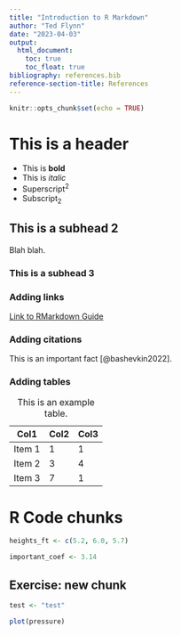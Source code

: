 ```yaml
---
title: "Introduction to R Markdown"
author: "Ted Flynn"
date: "2023-04-03"
output: 
  html_document:
    toc: true
    toc_float: true
bibliography: references.bib
reference-section-title: References
---
```


```r
knitr::opts_chunk$set(echo = TRUE)
```

# This is a header

-   This is **bold**
-   This is *italic*
-   Superscript^2^
-   Subscript~2~

## This is a subhead 2

Blah blah.

### This is a subhead 3

### Adding links

[Link to RMarkdown Guide](https://www.rstudio.com/wp-content/uploads/2015/03/rmarkdown-reference.pdf)

### Adding citations

This is an important fact [@bashevkin2022].

### Adding tables

| Col1   | Col2 | Col3 |
|--------|------|------|
| Item 1 | 1    | 1    |
| Item 2 | 3    | 4    |
| Item 3 | 7    | 1    |

: This is an example table.

# R Code chunks

```r
heights_ft <- c(5.2, 6.0, 5.7)

important_coef <- 3.14
```

## Exercise: new chunk

```r
test <- "test"

plot(pressure)
```


